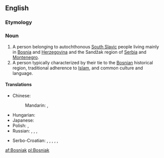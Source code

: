==English==

===Etymology===
{{rfe|lang=en|French {{term|bosniaque}}?}}

===Noun===
{{wikipedia|Bosniaks}}
{{en-noun}}

# A person belonging to autochthonous [[South Slavic]] people living mainly in [[Bosnia]] and [[Herzegovina]] and the Sandžak region of [[Serbia]] and [[Montenegro]].
# A person typically characterized by their tie to the [[Bosnian]] historical region, traditional adherence to [[Islam]], and common culture and language.

====Translations====
{{trans-top|a person from Bosnia and Herzegovina}}
* Chinese:
*: Mandarin: {{t|cmn|波斯尼亞人|sc=Hani}}, {{t|cmn|波斯尼亚人|tr=Bōsīníyǎ-rén|sc=Hani}}
* Hungarian: {{t+|hu|bosnyák}}
* Japanese: {{t|ja|ボスニア人|tr=Bosunia-jin}}
* Polish: {{t|pl|Bośniak|m}}, {{t|pl|Bośniaczka|f}}
* Russian: {{t+|ru|босниец|m|tr=bosníjec}}, {{t|ru|бошняк|m|tr=bošnják}}, {{t|ru|боснийка|f|tr=bosníjka}}, {{t|ru|бошнячка|f|tr=bošnjáčka}}
{{trans-mid}}
* Serbo-Croatian: {{t|sh|Бошњак|m|alt=Бо̀шња̄к|sc=Cyrl|xs=Serbo-Croatian}}, {{t|sh|Bošnjak|m|alt=Bòšnjāk|xs=Serbo-Croatian}}, {{t|sh|Босанац|m|alt=Боса́нац|sc=Cyrl|xs=Serbo-Croatian}}, {{t|sh|Bosanac|m|alt=Bosánac|xs=Serbo-Croatian}}, {{t|sh|Босанка|f|sc=Cyrl|xs=Serbo-Croatian}}, {{t|sh|Bosanka|f|alt=Bòsānka|xs=Serbo-Croatian}}
{{trans-bottom}}

{{trans-top|a person with ties to Bosnia}}
{{trans-mid}}
{{trans-bottom}}

[[af:Bosniak]]
[[pl:Bosniak]]